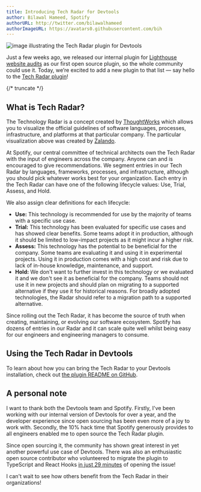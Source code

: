 ```yaml
---
title: Introducing Tech Radar for Devtools
author: Bilawal Hameed, Spotify
authorURL: http://twitter.com/bilawalhameed
authorImageURL: https://avatars0.githubusercontent.com/bih
---
```


![image illustrating the Tech Radar plugin for Devtools](assets/5/lead.png)

Just a few weeks ago, we released our internal plugin for [Lighthouse website audits] as our first open source plugin, so the whole community could use it. Today, we’re excited to add a new plugin to that list — say hello to the [Tech Radar plugin]!

{/* truncate */}

## What is Tech Radar?

The Technology Radar is a concept created by [ThoughtWorks] which allows you to visualize the official guidelines of software languages, processes, infrastructure, and platforms at that particular company. The particular visualization above was created by [Zalando].

At Spotify, our central committee of technical architects own the Tech Radar with the input of engineers across the company. Anyone can and is encouraged to give recommendations. We segment entries in our Tech Radar by languages, frameworks, processes, and infrastructure, although you should pick whatever works best for your organization. Each entry in the Tech Radar can have one of the following lifecycle values: Use, Trial, Assess, and Hold.

We also assign clear definitions for each lifecycle:

- **Use:** This technology is recommended for use by the majority of teams with a specific use case.
- **Trial:** This technology has been evaluated for specific use cases and has showed clear benefits. Some teams adopt it in production, although it should be limited to low-impact projects as it might incur a higher risk.
- **Assess:** This technology has the potential to be beneficial for the company. Some teams are evaluating it and using it in experimental projects. Using it in production comes with a high cost and risk due to lack of in-house knowledge, maintenance, and support.
- **Hold:** We don't want to further invest in this technology or we evaluated it and we don't see it as beneficial for the company. Teams should not use it in new projects and should plan on migrating to a supported alternative if they use it for historical reasons. For broadly adopted technologies, the Radar should refer to a migration path to a supported alternative.

Since rolling out the Tech Radar, it has become the source of truth when creating, maintaining, or evolving our software ecosystem. Spotify has dozens of entries in our Radar and it can scale quite well whilst being easy for our engineers and engineering managers to consume.

## Using the Tech Radar in Devtools

To learn about how you can bring the Tech Radar to your Devtools installation, check out [the plugin README on GitHub][tech radar plugin].

## A personal note

I want to thank both the Devtools team and Spotify. Firstly, I've been working with our internal version of Devtools for over a year, and the developer experience since open sourcing has been even more of a joy to work with. Secondly, the 10% hack time that Spotify generously provides to all engineers enabled me to open source the Tech Radar plugin.

Since open sourcing it, the community has shown great interest in yet another powerful use case of Devtools. There was also an enthusiastic open source contributor who volunteered to migrate the plugin to TypeScript and React Hooks [in just 29 minutes](https://github.com/khulnasoft/devtools/issues/661) of opening the issue!

I can't wait to see how others benefit from the Tech Radar in their organizations!

[lighthouse website audits]: https://devtools.khulnasoft.com/blog/2020/04/06/lighthouse-plugin
[tech radar plugin]: https://github.com/khulnasoft/community-plugins/tree/main/workspaces/tech-radar/plugins/tech-radar
[thoughtworks]: https://www.thoughtworks.com/radar
[zalando]: https://opensource.zalando.com/tech-radar/
